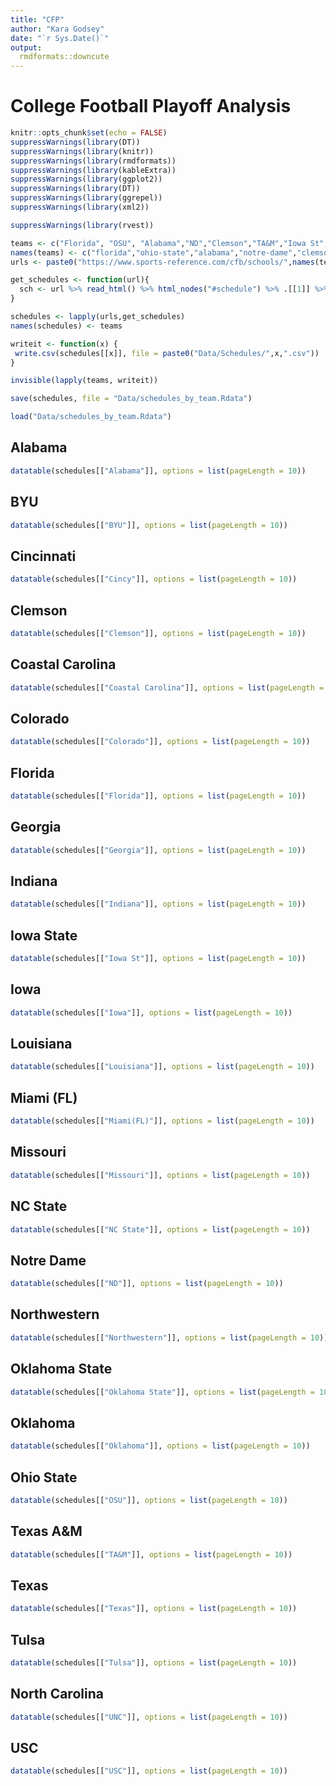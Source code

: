 ```yaml
---
title: "CFP"
author: "Kara Godsey"
date: "`r Sys.Date()`"
output:
  rmdformats::downcute
---
```


# College Football Playoff Analysis {.tabset .tabset-fade}

```r
knitr::opts_chunk$set(echo = FALSE)
suppressWarnings(library(DT))
suppressWarnings(library(knitr))
suppressWarnings(library(rmdformats))
suppressWarnings(library(kableExtra))
suppressWarnings(library(ggplot2))
suppressWarnings(library(DT))
suppressWarnings(library(ggrepel))
suppressWarnings(library(xml2))
```

```r
suppressWarnings(library(rvest))

teams <- c("Florida", "OSU", "Alabama","ND","Clemson","TA&M","Iowa St","Cincy","Georgia","Miami(FL)","Oklahoma","Indiana","Coastal Carolina","Northwestern","USC","Iowa","UNC","BYU","Louisiana","Texas","Colorado","Oklahoma State","NC State","Tulsa","Missouri")
names(teams) <- c("florida","ohio-state","alabama","notre-dame","clemson","texas-am","iowa-state","cincinnati","georgia","miami-fl","oklahoma","indiana","coastal-carolina","northwestern","southern-california","iowa","north-carolina","brigham-young","louisiana-lafayette","texas","colorado","oklahoma-state","north-carolina-state","tulsa","missouri")
urls <- paste0("https://www.sports-reference.com/cfb/schools/",names(teams),"/2020-schedule.html")

get_schedules <- function(url){
  sch <- url %>% read_html() %>% html_nodes("#schedule") %>% .[[1]] %>% html_table
}
```

```r
schedules <- lapply(urls,get_schedules)
names(schedules) <- teams
```

```r
writeit <- function(x) {
 write.csv(schedules[[x]], file = paste0("Data/Schedules/",x,".csv")) 
}
```

```r
invisible(lapply(teams, writeit))
```

```r
save(schedules, file = "Data/schedules_by_team.Rdata")
```

```r
load("Data/schedules_by_team.Rdata")
```

## Alabama

```r
datatable(schedules[["Alabama"]], options = list(pageLength = 10))
```

## BYU

```r
datatable(schedules[["BYU"]], options = list(pageLength = 10))
```

## Cincinnati

```r
datatable(schedules[["Cincy"]], options = list(pageLength = 10))
```

## Clemson

```r
datatable(schedules[["Clemson"]], options = list(pageLength = 10))
```

## Coastal Carolina
```r
datatable(schedules[["Coastal Carolina"]], options = list(pageLength = 10))
```

## Colorado

```r
datatable(schedules[["Colorado"]], options = list(pageLength = 10))
```

## Florida

```r
datatable(schedules[["Florida"]], options = list(pageLength = 10))
```

## Georgia
```r
datatable(schedules[["Georgia"]], options = list(pageLength = 10))
```

## Indiana
```r
datatable(schedules[["Indiana"]], options = list(pageLength = 10))
```

## Iowa State
```r
datatable(schedules[["Iowa St"]], options = list(pageLength = 10))
```

## Iowa
```r
datatable(schedules[["Iowa"]], options = list(pageLength = 10))
```

## Louisiana
```r
datatable(schedules[["Louisiana"]], options = list(pageLength = 10))
```

## Miami (FL)
```r
datatable(schedules[["Miami(FL)"]], options = list(pageLength = 10))
```

## Missouri
```r
datatable(schedules[["Missouri"]], options = list(pageLength = 10))
```

## NC State
```r
datatable(schedules[["NC State"]], options = list(pageLength = 10))
```

## Notre Dame
```r
datatable(schedules[["ND"]], options = list(pageLength = 10))
```

## Northwestern
```r
datatable(schedules[["Northwestern"]], options = list(pageLength = 10))
```

## Oklahoma State
```r
datatable(schedules[["Oklahoma State"]], options = list(pageLength = 10))
```

## Oklahoma
```r
datatable(schedules[["Oklahoma"]], options = list(pageLength = 10))
```

## Ohio State

```r
datatable(schedules[["OSU"]], options = list(pageLength = 10))
```

## Texas A&M
```r
datatable(schedules[["TA&M"]], options = list(pageLength = 10))
```

## Texas
```r
datatable(schedules[["Texas"]], options = list(pageLength = 10))
```

## Tulsa
```r
datatable(schedules[["Tulsa"]], options = list(pageLength = 10))
```

## North Carolina
```r
datatable(schedules[["UNC"]], options = list(pageLength = 10))
```

## USC
```r
datatable(schedules[["USC"]], options = list(pageLength = 10))
```
